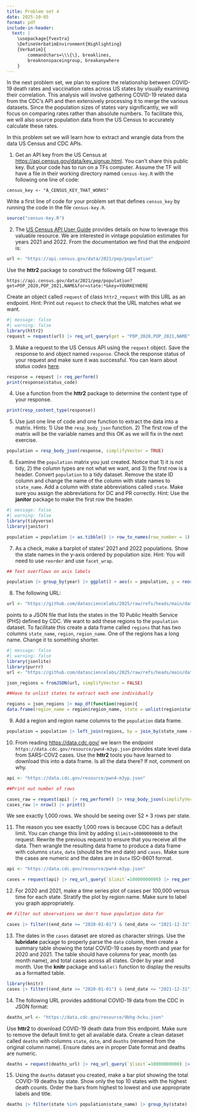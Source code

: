 ```yaml
---
title: Problem set 4
date: 2025-10-05
format: pdf
include-in-header:
  text: |
    \usepackage{fvextra}
    \DefineVerbatimEnvironment{Highlighting}
    {Verbatim}{
        commandchars=\\\{\}, breaklines,
        breaknonspaceingroup, breakanywhere
    }
---
```


In the next problem set, we plan to explore the relationship between COVID-19 death rates and vaccination rates across US states by visually examining their correlation. This analysis will involve gathering COVID-19 related data from the CDC's API and then extensively processing it to merge the various datasets. Since the population sizes of states vary significantly, we will focus on comparing rates rather than absolute numbers. To facilitate this, we will also source population data from the US Census to accurately calculate these rates. 

In this problem set we will learn how to extract and wrangle data from the data US Census and CDC APIs.

1. Get an API key from the US Census at <https://api.census.gov/data/key_signup.html>. You can't share this public key. But your code has to run on a TFs computer. Assume the TF will have a file in their working directory named `census-key.R` with the following one line of code:

```
census_key <- "A_CENSUS_KEY_THAT_WORKS"
```

Write a first line of code for your problem set that defines `census_key` by running the code in the file `census-key.R`.

```r
source("census-key.R")
```

2. The [US Census API User Guide](https://www.census.gov/content/dam/Census/data/developers/api-user-guide/api-user-guide.pdf)
provides details on how to leverage this valuable resource. We are interested in vintage population estimates for years 2021 and 2022. From the documentation we find that the _endpoint_ is:


```r
url <- "https://api.census.gov/data/2021/pep/population"
```

Use the **httr2** package to construct the following GET request.

```
https://api.census.gov/data/2021/pep/population?get=POP_2020,POP_2021,NAME&for=state:*&key=YOURKEYHERE
```

Create an object called `request` of class `httr2_request` with this URL as an endpoint.
Hint: Print out `request` to check that the URL matches what we want.

```r
#| message: false
#| warning: false
library(httr2)
request = request(url) |> req_url_query(get = "POP_2020,POP_2021,NAME", `for` = "state:*", key = census_key)
```

3. Make a request to the US Census API using the `request` object. Save the response to and object named `response`. Check the response status of your request and make sure it was successful. You can learn about _status codes_ [here](https://en.wikipedia.org/wiki/List_of_HTTP_status_codes).


```r
response = request |> req_perform()
print(response$status_code)
```

4. Use a function from the **httr2** package to determine the content type of your response.

```r
print(resp_content_type(response))
```

5. Use just one line of code and one function to extract the data into a matrix. 
Hints: 1) Use the `resp_body_json` function. 2) The first row of the matrix will be the variable names and this OK as we will fix in the next exercise.

```r
population = resp_body_json(response, simplifyVector = TRUE)
```

6. Examine the `population` matrix you just created. Notice that 1) it is not tidy, 2) the column types are not what we want, and 3) the first row is a header. Convert `population` to a tidy dataset. Remove the state ID column and change the name of the column with state names to `state_name`. Add a column with state abbreviations called `state`. Make sure you assign the abbreviations for DC and PR correctly. Hint: Use the **janitor** package to make the first row the header. 

```r
#| message: false
#| warning: false
library(tidyverse)
library(janitor)

population = population |> as.tibble() |> row_to_names(row_number = 1) |> mutate(across(c(POP_2020, POP_2021), parse_number)) |> select(-state) |> rename(state_name = NAME) |> pivot_longer(cols = starts_with("POP_"), names_to = "year", names_prefix = "POP_", values_to = "population") |> mutate(state_abb = (case_when(state_name == "District of Columbia" ~ "DC", state_name == "Puerto Rico" ~ "PR", .default = state.abb[match(state_name, state.name)])))
```

7. As a check, make a barplot of states' 2021 and 2022 populations. Show the state names in the y-axis ordered by population size.  Hint: You will need to use `reorder` and use `facet_wrap`.

```r
## Text overflows on axis labels 

population |> group_by(year) |> ggplot() + aes(x = population, y = reorder(state_name, population)) + geom_col() + facet_wrap(vars(year)) + labs(y = "State", x = "Population", title = "State Populations in 2020 and 2021") + theme(strip.text = element_text(size = 6), axis.text.y = element_text(size = 4), axis.text.x = element_text(size = 6))
```


8. The following URL:

```r
url <- "https://github.com/datasciencelabs/2025/raw/refs/heads/main/data/regions.json"
```

points to a JSON file that lists the states in the 10 Public Health Service (PHS) defined by CDC. We want to add these regions to the `population` dataset. To facilitate this create a data frame called `regions` that has two columns `state_name`, `region`, `region_name`. One of the regions has a long name. Change it to something shorter.

```r
#| message: false
#| warning: false
library(jsonlite)
library(purrr)
url <- "https://github.com/datasciencelabs/2025/raw/refs/heads/main/data/regions.json"

json_regions = fromJSON(url, simplifyVector = FALSE)

##Have to unlist states to extract each one individually

regions = json_regions |> map_df(function(region){
data.frame(region_name = region$region_name, state = unlist(region$states), region_no = region$region[[1]])}) |> mutate(region_name = case_when(region_name == "New York and New Jersey, Puerto Rico, Virgin Islands" ~ "NY and Other", .default = region_name))
```

9. Add a region and region name columns to the `population` data frame.

```r
population = population |> left_join(regions, by = join_by(state_name == state))
```


10. From reading <https://data.cdc.gov/> we learn the endpoint `https://data.cdc.gov/resource/pwn4-m3yp.json` provides state level data from SARS-COV2 cases. Use the **httr2** tools you have learned to download this into a data frame. Is all the data there? If not, comment on why.


```r
api <- "https://data.cdc.gov/resource/pwn4-m3yp.json"

##Print out number of rows

cases_raw = request(api) |> req_perform() |> resp_body_json(simplifyVector = TRUE)
cases_raw |> nrow() |> print()
```

We see exactly 1,000 rows. We should be seeing over $52 \times 3$ rows per state.

11. The reason you see exactly 1,000 rows is because CDC has a default limit. You can change this limit by adding `$limit=10000000000` to the request. Rewrite the previous request to ensure that you receive all the data. Then wrangle the resulting data frame to produce a data frame with columns `state`, `date` (should be the end date) and `cases`. Make sure the cases are numeric and the dates are in `Date` ISO-8601 format.

```r
api <- "https://data.cdc.gov/resource/pwn4-m3yp.json"

cases = request(api) |> req_url_query(`$limit`=10000000000) |> req_perform() |> resp_body_json(simplifyVector = TRUE) |> select(state, end_date, new_cases) |> mutate(new_cases = as.numeric(new_cases), end_date = as.Date(end_date))
```


12. For 2020 and 2021, make a time series plot of cases per 100,000 versus time for each state. Stratify the plot by region name. Make sure to label you graph appropriately. 

```r
## Filter out observations we don't have population data for 

cases |> filter((end_date >= "2020-01-01") & (end_date <= "2021-12-31"), state %in% unique(population$state_abb)) |> mutate(year = as.character(lubridate::year(end_date))) |> left_join(select(population, state_abb, region_name, year, population), by = c("state" = "state_abb", "year" = "year")) |> mutate(cases_scaled = new_cases/ population * 100000) |> group_by(region_name) |> ggplot() + aes(x = end_date, y = cases_scaled, colour = region_name, group = region_name) + geom_line() + facet_wrap(vars(region_name), ncol = 3) + labs(x = "Region", y = "Deaths", title = "Deaths By Region") + theme(axis.text.x = element_text(angle = 45, hjust = 1, size = 5), axis.text.y = element_text(size = 5)) + theme(panel.spacing = unit(1, "lines")) + theme(strip.text = element_text(size = 5))
```

13. The dates in the `cases` dataset are stored as character strings. Use the **lubridate** package to properly parse the `date` column, then create a summary table showing the total COVID-19 cases by month and year for 2020 and 2021. The table should have columns for year, month (as month name), and total cases across all states. Order by year and month. Use the **knitr** package and `kable()` function to display the results as a formatted table.

```r
library(knitr)
cases |> filter((end_date >= "2020-01-01") & (end_date <= "2021-12-31")) |> mutate(year = lubridate::year(end_date), month = lubridate::month(end_date, label = TRUE)) |> group_by(year, month) |> summarize(`Total Cases` = sum(new_cases, na.rm = TRUE))|> arrange(year, month) |> rename(`Year` = year, `Month` = month) |> kable()
```

14. The following URL provides additional COVID-19 data from the CDC in JSON format:

```r
deaths_url <- "https://data.cdc.gov/resource/9bhg-hcku.json"
```

Use **httr2** to download COVID-19 death data from this endpoint. Make sure to remove the default limit to get all available data. Create a clean dataset called `deaths` with columns `state`, `date`, and `deaths` (renamed from the original column name). Ensure dates are in proper Date format and deaths are numeric.


```r
deaths = request(deaths_url) |> req_url_query(`$limit`=10000000000) |> req_perform() |> resp_body_json(simplifyVector = TRUE) |> select(state, end_date, covid_19_deaths) |> mutate(covid_19_deaths = as.numeric(covid_19_deaths), end_date = as.Date(end_date))
```

15. Using the `deaths` dataset you created, make a bar plot showing the total COVID-19 deaths by state. Show only the top 10 states with the highest death counts. Order the bars from highest to lowest and use appropriate labels and title.

```r
deaths |> filter(state %in% population$state_name) |> group_by(state) |> summarize(`Total Deaths` = sum(covid_19_deaths, na.rm = TRUE)) |> top_n(10) |> arrange(desc(`Total Deaths`)) |> ggplot() + aes(x = reorder(state, -`Total Deaths`), y = `Total Deaths`) + geom_col() + labs(x = "State", y = "Total Deaths", title = "Deaths by Covid-19 (Top 10 States)") + theme(axis.text.x = element_text(angle = 45, hjust = 1, size = 8))
```